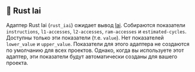 
## 🦀 Rust Iai

Адаптер Rust Iai (`rust_iai`) ожидает вывод [Iai](https://github.com/bheisler/iai).
Собираются показатели `instructions`, `l1-accesses`, `l2-accesses`, `ram-accesses` и `estimated-cycles`.
Доступны только эти показатели (т.е. `value`). Нет показателей `lower_value` и `upper_value`.
Показатели для этого адаптера не создаются по умолчанию для всех проектов.
Однако, когда вы используете этот адаптер, эти показатели будут автоматически созданы для вашего проекта.

<CargoRustIai />